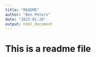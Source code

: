 ```yaml
---
title: "README"
author: "Ben Peters"
date: "2025-01-28"
output: html_document
---
```


# This is a readme file